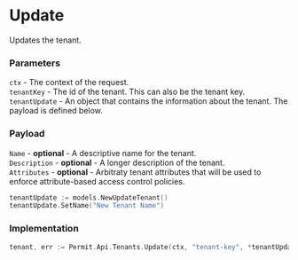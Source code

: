 # Update

Updates the tenant.

### Parameters
`ctx` -  The context of the request.<br/>
`tenantKey` - The id of the tenant. This can also be the tenant key.<br/>
`tenantUpdate` - An object that contains the information about the tenant. The payload is defined below.<br/>

### Payload

`Name` - **optional** - A descriptive name for the tenant.<br/>
`Description` - **optional** - A longer description of the tenant.<br/>
`Attributes` - **optional** - Arbitraty tenant attributes that will be used to enforce attribute-based access control policies.<br/>

```go
tenantUpdate := models.NewUpdateTenant()
tenantUpdate.SetName("New Tenant Name")
```

### Implementation

```go
tenant, err := Permit.Api.Tenants.Update(ctx, "tenant-key", *tenantUpdate)
```
